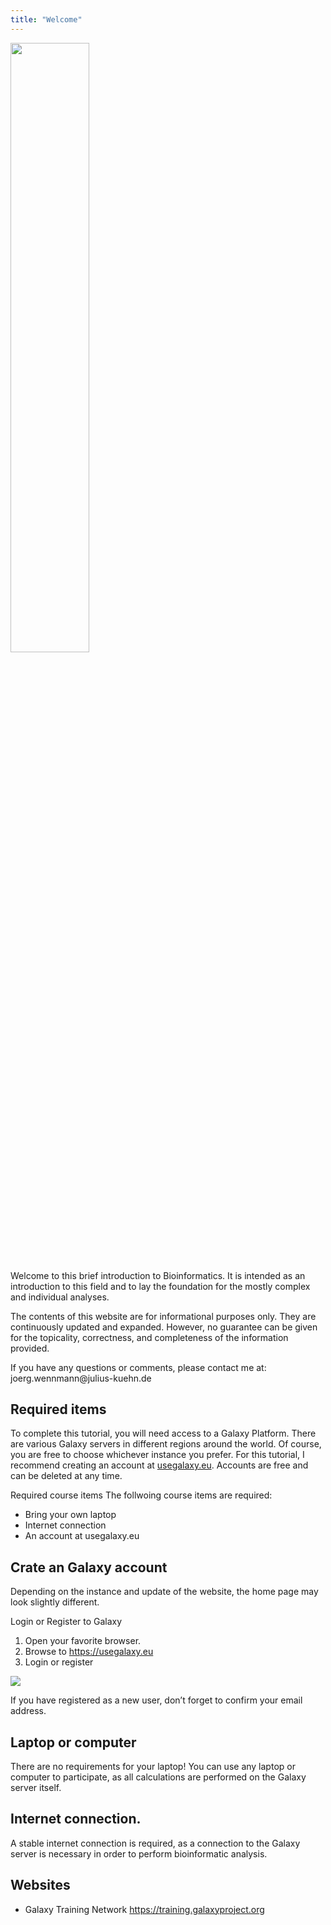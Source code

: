 ```yaml
---
title: "Welcome"
---
```


![](png/bio_wordcloud.png){width="50%" fig-align="center"}

Welcome to this brief introduction to Bioinformatics. It is intended as an introduction to this field and to lay the foundation for the mostly complex and individual analyses.

The contents of this website are for informational purposes only. They are continuously updated and expanded. However, no guarantee can be given for the topicality, correctness, and completeness of the information provided.

If you have any questions or comments, please contact me at: joerg.wennmann\@julius-kuehn.de

## Required items

To complete this tutorial, you will need access to a Galaxy Platform. There are various Galaxy servers in different regions around the world. Of course, you are free to choose whichever instance you prefer. For this tutorial, I recommend creating an account at [usegalaxy.eu](https://usegalaxy.eu). Accounts are free and can be deleted at any time.

::: comment
<comment-title>Required course items</comment-title> The follwoing course items are required:

-   Bring your own laptop
-   Internet connection
-   An account at usegalaxy.eu
:::

## Crate an Galaxy account

Depending on the instance and update of the website, the home page may look slightly different.

::: hands-on
<hands-on-title>Login or Register to Galaxy</hands-on-title>

1.  Open your favorite browser.
2.  Browse to <https://usegalaxy.eu>
3.  Login or register

![](png/galaxy_login_register.png)

If you have registered as a new user, don't forget to confirm your email address.
:::

## Laptop or computer

There are no requirements for your laptop! You can use any laptop or computer to participate, as all calculations are performed on the Galaxy server itself.

## Internet connection.

A stable internet connection is required, as a connection to the Galaxy server is necessary in order to perform bioinformatic analysis.

## Websites

-   Galaxy Training Network <https://training.galaxyproject.org>
